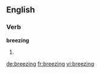 
==English==

===Verb===
'''breezing'''

# {{present participle of|breeze}}

[[de:breezing]]
[[fr:breezing]]
[[vi:breezing]]